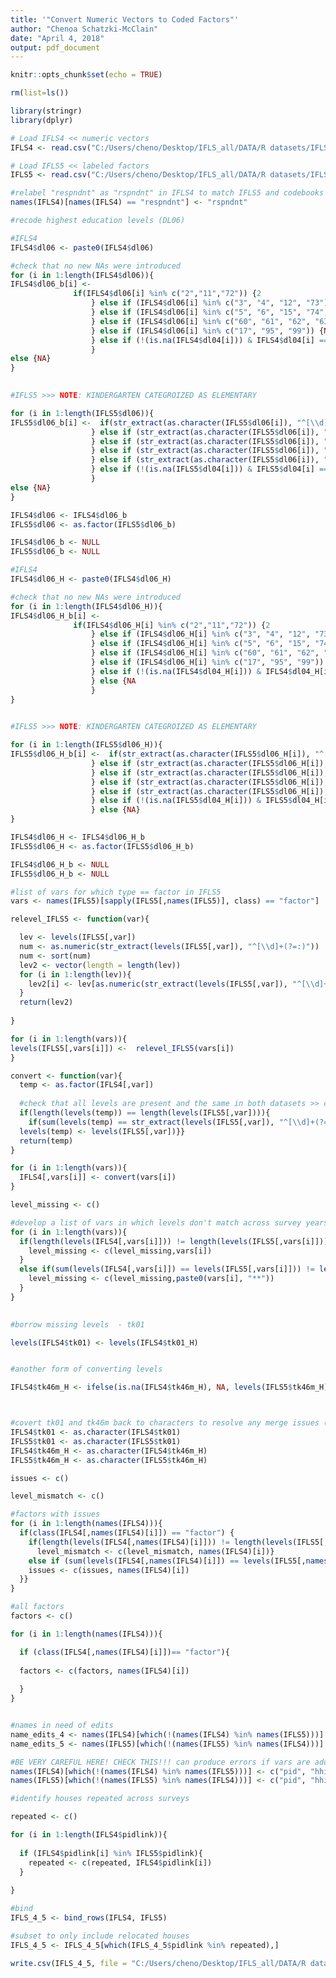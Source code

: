 ```yaml
---
title: '"Convert Numeric Vectors to Coded Factors"'
author: "Chenoa Schatzki-McClain"
date: "April 4, 2018"
output: pdf_document
---
```


```r
knitr::opts_chunk$set(echo = TRUE)
```

```r

rm(list=ls())

```

```r
library(stringr)
library(dplyr)
```

```r

# Load IFLS4 << numeric vectors
IFLS4 <- read.csv("C:/Users/cheno/Desktop/IFLS_all/DATA/R datasets/IFLS4.csv")

# Load IFLS5 << labeled factors
IFLS5 <- read.csv("C:/Users/cheno/Desktop/IFLS_all/DATA/R datasets/IFLS5.csv")

#relabel "respndnt" as "rspndnt" in IFLS4 to match IFLS5 and codebooks
names(IFLS4)[names(IFLS4) == "respndnt"] <- "rspndnt"

```

```r
#recode highest education levels (DL06)

#IFLS4
IFLS4$dl06 <- paste0(IFLS4$dl06)

#check that no new NAs were introduced
for (i in 1:length(IFLS4$dl06)){
IFLS4$dl06_b[i] <-
              if(IFLS4$dl06[i] %in% c("2","11","72")) {2
                  } else if (IFLS4$dl06[i] %in% c("3", "4", "12", "73")) {3
                  } else if (IFLS4$dl06[i] %in% c("5", "6", "15", "74", "14")) {4
                  } else if (IFLS4$dl06[i] %in% c("60", "61", "62", "63", "13")) {5
                  } else if (IFLS4$dl06[i] %in% c("17", "95", "99")) {NA
                  } else if (!(is.na(IFLS4$dl04[i])) & IFLS4$dl04[i] == 3) {1
                  }
else {NA}
}
     

#IFLS5 >>> NOTE: KINDERGARTEN CATEGROIZED AS ELEMENTARY

for (i in 1:length(IFLS5$dl06)){
IFLS5$dl06_b[i] <-  if(str_extract(as.character(IFLS5$dl06[i]), "^[\\d]+(?=:)") %in% c("2","11","72", "90")) {"2:elementary"
                  } else if (str_extract(as.character(IFLS5$dl06[i]), "^[\\d]+(?=:)") %in% c("3", "4", "12", "73")) {"3:juniorH"
                  } else if (str_extract(as.character(IFLS5$dl06[i]), "^[\\d]+(?=:)") %in% c("5", "6", "15", "74", "14")) {"4:seniorH"
                  } else if (str_extract(as.character(IFLS5$dl06[i]), "^[\\d]+(?=:)") %in% c("60", "61", "62", "63", "13")) {"5:higher"
                  } else if (str_extract(as.character(IFLS5$dl06[i]), "^[\\d]+(?=:)") %in% c("17", "95", "98", "99")) {NA
                  } else if (!(is.na(IFLS5$dl04[i])) & IFLS5$dl04[i] == "3:No") {"1:no schooling"
                  }
else {NA}
}

IFLS4$dl06 <- IFLS4$dl06_b
IFLS5$dl06 <- as.factor(IFLS5$dl06_b)

IFLS4$dl06_b <- NULL
IFLS5$dl06_b <- NULL
```

```r


#IFLS4
IFLS4$dl06_H <- paste0(IFLS4$dl06_H)

#check that no new NAs were introduced
for (i in 1:length(IFLS4$dl06_H)){
IFLS4$dl06_H_b[i] <-
              if(IFLS4$dl06_H[i] %in% c("2","11","72")) {2
                  } else if (IFLS4$dl06_H[i] %in% c("3", "4", "12", "73")) {3
                  } else if (IFLS4$dl06_H[i] %in% c("5", "6", "15", "74", "14")) {4
                  } else if (IFLS4$dl06_H[i] %in% c("60", "61", "62", "63", "13")) {5
                  } else if (IFLS4$dl06_H[i] %in% c("17", "95", "99")) {NA
                  } else if (!(is.na(IFLS4$dl04_H[i])) & IFLS4$dl04_H[i] == 3) {1
                  } else {NA
                  }
}
     

#IFLS5 >>> NOTE: KINDERGARTEN CATEGROIZED AS ELEMENTARY

for (i in 1:length(IFLS5$dl06_H)){
IFLS5$dl06_H_b[i] <-  if(str_extract(as.character(IFLS5$dl06_H[i]), "^[\\d]+(?=:)") %in% c("2","11","72", "90")) {"2:elementary"
                  } else if (str_extract(as.character(IFLS5$dl06_H[i]), "^[\\d]+(?=:)") %in% c("3", "4", "12", "73")) {"3:juniorH"
                  } else if (str_extract(as.character(IFLS5$dl06_H[i]), "^[\\d]+(?=:)") %in% c("5", "6", "15", "74", "14")) {"4:seniorH"
                  } else if (str_extract(as.character(IFLS5$dl06_H[i]), "^[\\d]+(?=:)") %in% c("60", "61", "62", "63", "13")) {"5:higher"
                  } else if (str_extract(as.character(IFLS5$dl06_H[i]), "^[\\d]+(?=:)") %in% c("17", "95", "98", "99")) {NA
                  } else if (!(is.na(IFLS5$dl04_H[i])) & IFLS5$dl04_H[i] == "3:No") {"1:no schooling"
                  } else {NA}
}

IFLS4$dl06_H <- IFLS4$dl06_H_b
IFLS5$dl06_H <- as.factor(IFLS5$dl06_H_b)

IFLS4$dl06_H_b <- NULL
IFLS5$dl06_H_b <- NULL

```

```r

#list of vars for which type == factor in IFLS5
vars <- names(IFLS5)[sapply(IFLS5[,names(IFLS5)], class) == "factor"]

```

```r

relevel_IFLS5 <- function(var){

  lev <- levels(IFLS5[,var])
  num <- as.numeric(str_extract(levels(IFLS5[,var]), "^[\\d]+(?=:)"))
  num <- sort(num)
  lev2 <- vector(length = length(lev))
  for (i in 1:length(lev)){
    lev2[i] <- lev[as.numeric(str_extract(levels(IFLS5[,var]), "^[\\d]+(?=:)")) == num[i]]
  }
  return(lev2)
  
}

```

```r

for (i in 1:length(vars)){
levels(IFLS5[,vars[i]]) <-  relevel_IFLS5(vars[i])
}

```

```r

convert <- function(var){
  temp <- as.factor(IFLS4[,var])
  
  #check that all levels are present and the same in both datasets >> could still be issues if coding is inconsistent
  if(length(levels(temp)) == length(levels(IFLS5[,var]))){
    if(sum(levels(temp) == str_extract(levels(IFLS5[,var]), "^[\\d]+(?=:)"))== length(levels(temp))){
  levels(temp) <- levels(IFLS5[,var])}}
  return(temp)
}

```

```r


for (i in 1:length(vars)){
  IFLS4[,vars[i]] <- convert(vars[i])
}


```

```r


level_missing <- c()

#develop a list of vars in which levels don't match across survey years
for (i in 1:length(vars)){
  if(length(levels(IFLS4[,vars[i]])) != length(levels(IFLS5[,vars[i]]))){
    level_missing <- c(level_missing,vars[i])
  }
  else if(sum(levels(IFLS4[,vars[i]]) == levels(IFLS5[,vars[i]])) != length(levels(IFLS4[,vars[i]]))){
    level_missing <- c(level_missing,paste0(vars[i], "**"))
  }
}
 
```


```r

#borrow missing levels  - tk01

levels(IFLS4$tk01) <- levels(IFLS4$tk01_H)


#another form of converting levels

IFLS4$tk46m_H <- ifelse(is.na(IFLS4$tk46m_H), NA, levels(IFLS5$tk46m_H)[as.numeric(as.character(IFLS4$tk46m_H))])



#covert tk01 and tk46m back to characters to resolve any merge issues (different number of levels)
IFLS4$tk01 <- as.character(IFLS4$tk01)
IFLS5$tk01 <- as.character(IFLS5$tk01)
IFLS4$tk46m_H <- as.character(IFLS4$tk46m_H)
IFLS5$tk46m_H <- as.character(IFLS5$tk46m_H)

```


```r
issues <- c()

level_mismatch <- c()

#factors with issues
for (i in 1:length(names(IFLS4))){
  if(class(IFLS4[,names(IFLS4)[i]]) == "factor") {
    if(length(levels(IFLS4[,names(IFLS4)[i]])) != length(levels(IFLS5[,names(IFLS4)[i]]))){
      level_mismatch <- c(level_mismatch, names(IFLS4)[i])}
    else if (sum(levels(IFLS4[,names(IFLS4)[i]]) == levels(IFLS5[,names(IFLS4)[i]])) != length(levels(IFLS4[,names(IFLS4)[i]]))){
    issues <- c(issues, names(IFLS4)[i])
  }}
}

#all factors
factors <- c()

for (i in 1:length(names(IFLS4))){

  if (class(IFLS4[,names(IFLS4)[i]])== "factor"){
    
  factors <- c(factors, names(IFLS4)[i])
    
  }
}


#names in need of edits
name_edits_4 <- names(IFLS4)[which(!(names(IFLS4) %in% names(IFLS5)))]
name_edits_5 <- names(IFLS5)[which(!(names(IFLS5) %in% names(IFLS4)))]

#BE VERY CAREFUL HERE! CHECK THIS!!! can produce errors if vars are added
names(IFLS4)[which(!(names(IFLS4) %in% names(IFLS5)))] <- c("pid", "hhid", "hhid_9", "ivwmth", "ivwyr", "hhid_9", "sc_code")
names(IFLS5)[which(!(names(IFLS5) %in% names(IFLS4)))] <- c("pid", "hhid", "hhid_9", "hhid_9", "sc_code")

#identify houses repeated across surveys

repeated <- c()

for (i in 1:length(IFLS4$pidlink)){
  
  if (IFLS4$pidlink[i] %in% IFLS5$pidlink){
    repeated <- c(repeated, IFLS4$pidlink[i])
  }
  
}

#bind
IFLS_4_5 <- bind_rows(IFLS4, IFLS5)

#subset to only include relocated houses
IFLS_4_5 <- IFLS_4_5[which(IFLS_4_5$pidlink %in% repeated),]

```

```r

write.csv(IFLS_4_5, file = "C:/Users/cheno/Desktop/IFLS_all/DATA/R datasets/IFLS_4_5.csv")

```